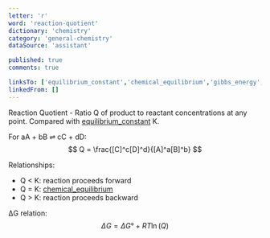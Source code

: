 ```yaml
---
letter: 'r'
word: 'reaction-quotient'
dictionary: 'chemistry'
category: 'general-chemistry'
dataSource: 'assistant'

published: true
comments: true

linksTo: ['equilibrium_constant','chemical_equilibrium','gibbs_energy','le_chateliers_principle']
linkedFrom: []
---
```


<a id="reaction_quotient">Reaction Quotient</a> - Ratio Q of product to reactant concentrations at any point. Compared with [equilibrium_constant](#equilibrium_constant) K.

For aA + bB ⇌ cC + dD:
$$
Q = \frac{[C]^c[D]^d}{[A]^a[B]^b}
$$

Relationships:
- Q < K: reaction proceeds forward
- Q = K: [chemical_equilibrium](#chemical_equilibrium)
- Q > K: reaction proceeds backward

ΔG relation:
$$
\Delta G = \Delta G° + RT\ln(Q)
$$

